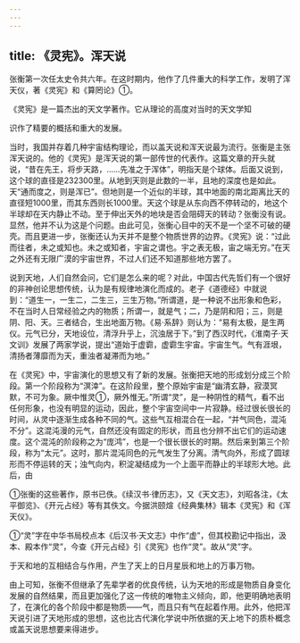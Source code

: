 ```yaml
---
---
---
```

title: 《灵宪》。浑天说
---



张衡第一次任太史令共六年。在这时期内，他作了几件重大的科学工作，发明了浑天仪，著《灵宪》和《算罔论》①。

《灵宪》是一篇杰出的天文学著作。它从理论的高度对当时的天文学知

识作了精要的概括和重大的发展。

当时，我国并存着几种宇宙结构理论，而以盖天说和浑天说最为流行。张衡是主张浑天说的。他的《灵宪》是浑天说的第一部传世的代表作。这篇文章的开头就说，“昔在先王，将步天路，……先准之于浑体”，明指天是个球体。后面又说到，这个球的直径是232300里。从地到天则是此数的一半，且地的深度也是如此。天“通而度之，则是浑已”。但地则是一个近似的半球，其中地面的南北距离比天的直径短1000里，而其东西则长1000里。天这个球是从东向西不停转动的，地这个半球却在天内静止不动。至于伸出天外的地块是否会阻碍天的转动？张衡没有说。显然，他并不认为这是个问题。由此可见，张衡心目中的天不是一个坚不可破的硬壳。而且更进一步，张衡还认为天并不是整个物质世界的边界。《灵宪》说：“过此而往者，未之或知也。未之或知者，宇宙之谓也。宇之表无极，宙之端无穷。”在天之外还有无限广漠的宇宙世界，不过人们还不知道那些地方罢了。

说到天地，人们自然会问，它们是怎么来的呢？对此，中国古代先哲们有一个很好的非神创论思想传统，认为是有规律地演化而成的。老子《道德经》中就说到：“道生一，一生二，二生三，三生万物。”所谓道，是一种说不出形象和色彩，不在当时人日常经验之内的物质；所谓一，就是气；二，乃是阴和阳；三，则是阴、阳、天。三者结合，生出地面万物。《易·系辞》则认为：“易有太极，是生两仪。元气已分，天地设位，清浮升乎上，沉浊居于下。”到了西汉时代，《淮南子·天文训》发展了两家学说，提出“道始于虚霩，虚霩生宇宙。宇宙生气。气有涯垠，清扬者薄靡而为天，重浊者凝滞而为地。”

在《灵宪》中，宇宙演化的思想又有了新的发展。张衡把天地的形成划分成三个阶段。第一个阶段称为“溟涬”。在这阶段里，整个原始宇宙是“幽清玄静，寂漠冥默，不可为象。厥中惟灵①，厥外惟无。”所谓“灵”，是一种阴性的精气，看不出任何形象，也没有明显的运动，因此，整个宇宙空间中一片寂静。经过很长很长的时间，从灵中逐渐生成各种不同的气。这些气互相混合在一起，“并气同色，混沌不分”。这混沌漫的元气，自然还没有固定的形状，而且也分辨不出它们的运动速度。这个混沌的阶段称之为“庞鸿”，也是一个很长很长的时期。然后来到第三个阶段，称为“太元”。这时，那片混沌同色的元气发生了分离。清气向外，形成了圆球形而不停运转的天；浊气向内，积淀凝结成为一个上面平而静止的半球形大地。此后，由

①张衡的这些著作，原书已佚。《续汉书·律历志》，又《天文志》，刘昭各注，《太平御览》、《开元占经》等有其佚文。今据洪颐煊《经典集林》辑本《灵宪》和《浑天仪》。

①“灵”字在中华书局校点本《后汉书·天文志》中作“虚”，但其校勘记中指出，汲本、殿本作“灵”，今查《开元占经》引《灵宪》也作“灵”。故从“灵”字。

于天和地的互相结合与作用，产生了天上的日月星辰和地上的万事万物。

由上可知，张衡不但继承了先辈学者的优良传统，认为天地的形成是物质自身变化发展的自然结果，而且更加强化了这一传统的唯物主义倾向，即，他更明确地表明了，在演化的各个阶段中都是物质——气，而且只有气在起着作用。此外，他把浑天说引进了天地形成的思想，这也比古代演化学说中所依据的天上地下的质朴概念或盖天说思想要来得进步。